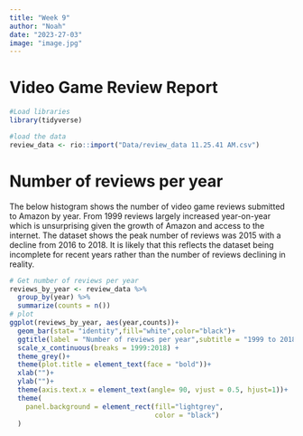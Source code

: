 ```yaml
---
title: "Week 9"
author: "Noah"
date: "2023-27-03"
image: "image.jpg"
---
```


# Video Game Review Report

```r
#Load libraries
library(tidyverse)

#load the data
review_data <- rio::import("Data/review_data 11.25.41 AM.csv")

```
# Number of reviews per year
The below histogram shows the number of video game reviews submitted to Amazon by year. From 1999 reviews largely increased year-on-year which is unsurprising given the growth of Amazon and access to the internet. The dataset shows the peak number of reviews was 2015 with a decline from 2016 to 2018. It is likely that this reflects the dataset being incomplete for recent years rather than the number of reviews declining in reality.
```r
# Get number of reviews per year
reviews_by_year <- review_data %>% 
  group_by(year) %>%
  summarize(counts = n())
# plot
ggplot(reviews_by_year, aes(year,counts))+
  geom_bar(stat= "identity",fill="white",color="black")+
  ggtitle(label = "Number of reviews per year",subtitle = "1999 to 2018")+
  scale_x_continuous(breaks = 1999:2018) +
  theme_grey()+
  theme(plot.title = element_text(face = "bold"))+
  xlab("")+
  ylab("")+
  theme(axis.text.x = element_text(angle= 90, vjust = 0.5, hjust=1))+ 
  theme(
    panel.background = element_rect(fill="lightgrey", 
                                    color = "black")
  )

  
```

